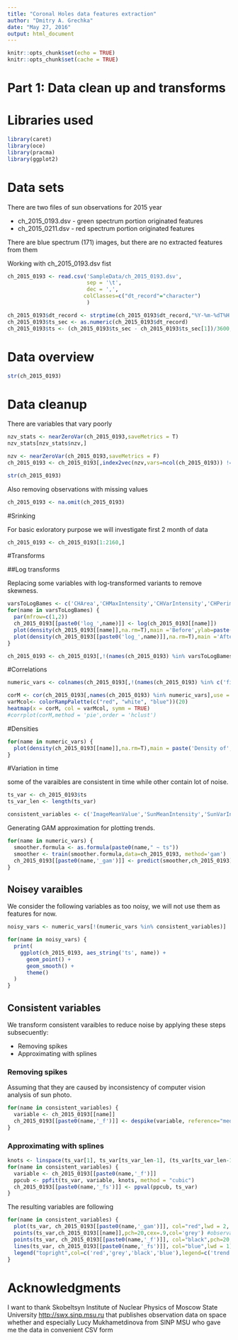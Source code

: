 ```yaml
---
title: "Coronal Holes data features extraction"
author: "Dmitry A. Grechka"
date: "May 27, 2016"
output: html_document
---
```


```r
knitr::opts_chunk$set(echo = TRUE)
knitr::opts_chunk$set(cache = TRUE)
```
# Part 1: Data clean up and transforms

# Libraries used

```r
library(caret)
library(oce)
library(pracma)
library(ggplot2)
```

# Data sets

There are two files of sun observations for 2015 year

  * ch_2015_0193.dsv - green spectrum portion originated features
  * ch_2015_0211.dsv - red spectrum portion originated features
  
There are blue spectrum (171) images, but there are no extracted features from them

Working with ch_2015_0193.dsv fist

```r
ch_2015_0193 <- read.csv('SampleData/ch_2015_0193.dsv',
                         sep = '\t',
                         dec = ',',
                        colClasses=c("dt_record"="character")
                         )

ch_2015_0193$dt_record <- strptime(ch_2015_0193$dt_record,"%Y-%m-%dT%H:%M:%S",tz='UTC')
ch_2015_0193$ts_sec <- as.numeric(ch_2015_0193$dt_record)
ch_2015_0193$ts <- (ch_2015_0193$ts_sec - ch_2015_0193$ts_sec[1])/3600;#hours

```

# Data overview

```r
str(ch_2015_0193)
```

# Data cleanup

There are variables that vary poorly

```r
nzv_stats <- nearZeroVar(ch_2015_0193,saveMetrics = T)
nzv_stats[nzv_stats$nzv,]

nzv <- nearZeroVar(ch_2015_0193,saveMetrics = F)
ch_2015_0193 <- ch_2015_0193[,index2vec(nzv,vars=ncol(ch_2015_0193)) != 1]

str(ch_2015_0193)
```

Also removing observations with missing values

```r
ch_2015_0193 <- na.omit(ch_2015_0193)
```

#Srinking

For basic exloratory purpose we will investigate first 2 month of data

```r
ch_2015_0193 <- ch_2015_0193[1:2160,]
```

#Transforms

##Log transforms

Replacing some variables with log-transformed variants to remove skewness.

```r
varsToLogBames <- c('CHArea','CHMaxIntensity','CHVarIntensity','CHPerimeter','CorrectAlongLat','CorrectAlongLon','RightSideCHMaxInt','AboveCHMaxInt','BelowCHMaxInt','RightSideCHMeanInt','BelowCHMeanInt')
for(name in varsToLogBames) {
  par(mfrow=c(1,2)) 
  ch_2015_0193[[paste0('log_',name)]] <- log(ch_2015_0193[[name]])
  plot(density(ch_2015_0193[[name]],na.rm=T),main ='Before',ylab=paste('Density of ',name))
  plot(density(ch_2015_0193[[paste0('log_',name)]],na.rm=T),main ='After',ylab=paste0('Density of log_',name))
}

ch_2015_0193 <- ch_2015_0193[,!(names(ch_2015_0193) %in% varsToLogBames)]
```

#Correlations

```r
numeric_vars <- colnames(ch_2015_0193[,!(names(ch_2015_0193) %in% c('fitsname','dt_record','ts'))]) # omitting time

corM <- cor(ch_2015_0193[,names(ch_2015_0193) %in% numeric_vars],use = 'complete.obs')
varMcol<- colorRampPalette(c("red", "white", "blue"))(20)
heatmap(x = corM, col = varMcol, symm = TRUE)
#corrplot(corM,method = 'pie',order = 'hclust')
```

#Densities

```r

for(name in numeric_vars) {
  plot(density(ch_2015_0193[[name]],na.rm=T),main = paste('Density of',name))
}
```

#Variation in time

some of the varaibles are consistent in time while other contain lot of noise.

```r
ts_var <- ch_2015_0193$ts
ts_var_len <- length(ts_var)

consistent_variables <- c('ImageMeanValue','SunMeanIntensity','SunVarIntensity','Total_Nubmers_of_CH','Total_Area_CH','Relative_CH_Area','Total_CorrectSphereArea_CH','Relative_CH_CorrectSphereArea')
```

Generating GAM approximation for plotting trends.

```r
for(name in numeric_vars) {
  smoother.formula <- as.formula(paste0(name," ~ ts"))
  smoother <- train(smoother.formula,data=ch_2015_0193, method='gam')
  ch_2015_0193[[paste0(name,'_gam')]] <- predict(smoother,ch_2015_0193)
}
```

## Noisey varaibles

We consider the following variables as too noisy, we will not use them as features for now.

```r
noisy_vars <- numeric_vars[!(numeric_vars %in% consistent_variables)]

for(name in noisy_vars) {
  print(
    ggplot(ch_2015_0193, aes_string('ts', name)) +
      geom_point() +
      geom_smooth() + 
      theme()
  )
}
```

## Consistent variables

We transform consistent varaibles to reduce noise by applying these steps subsecuently:

  * Removing spikes
  * Approximating with splines


### Removing spikes

Assuming that they are caused by inconsistency of computer vision analysis of sun photo.

```r

for(name in consistent_variables) {
  variable <- ch_2015_0193[[name]]
  ch_2015_0193[[paste0(name,'_f')]] <- despike(variable, reference="median",replace="reference")
}
```

### Approximating with splines 

```r
knots <- linspace(ts_var[1], ts_var[ts_var_len-1], (ts_var[ts_var_len-1] - ts_var[1])/6) # knot every 6 hours
for(name in consistent_variables) {
  variable <- ch_2015_0193[[paste0(name,'_f')]]
  ppcub <- ppfit(ts_var, variable, knots, method = "cubic")
  ch_2015_0193[[paste0(name,'_fs')]] <- ppval(ppcub, ts_var)
}
```


The resulting variables are following

```r

for(name in consistent_variables) {
  plot(ts_var, ch_2015_0193[[paste0(name,'_gam')]], col="red",lwd = 2, xlab = 'time',ylab=name) #gam
  points(ts_var,ch_2015_0193[[name]],pch=20,cex=.9,col='grey') #observations
  points(ts_var, ch_2015_0193[[paste0(name,'_f')]], col="black",pch=20,cex=.9) #despike smooth
  lines(ts_var, ch_2015_0193[[paste0(name,'_fs')]], col="blue",lwd = 1) #despike median
  legend("topright",col=c('red','grey','black','blue'),legend=c('trend','raw','filtered','smoothed'))
}
```

# Acknowledgments

I want to thank Skobeltsyn Institute of Nuclear Physics of Moscow State University <http://swx.sinp.msu.ru> that publishes observation data on space whether and especially Lucy Mukhametdinova from SINP MSU who gave me the data in convenient CSV form